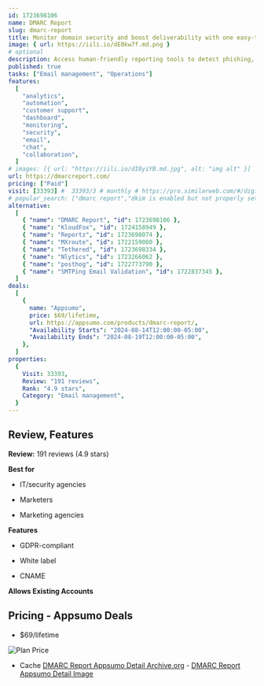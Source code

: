 ```yaml
---
id: 1723698106
name: DMARC Report
slug: dmarc-report
title: Monitor domain security and boost deliverability with one easy-to-use platform
image: { url: https://iili.io/dE0kw7f.md.png }
# optional
description: Access human-friendly reporting tools to detect phishing, email spoofing, and domain forgery while improving deliverabilityDesign a white-label solution to monitor client domains with real-time alerts and an easy-to-use dashboard
published: true
tasks: ["Email management", "Operations"]
features:
  [
    "analytics",
    "automation",
    "customer support",
    "dashboard",
    "monitoring",
    "security",
    "email",
    "chat",
    "collaboration",
  ]
# images: [{ url: "https://iili.io/dI8yiYB.md.jpg", alt: "img alt" }]
url: https://dmarcreport.com/
pricing: ["Paid"]
visit: [33393] #  33393/3 # monthly # https://pro.similarweb.com/#/digitalsuite/websiteanalysis/home
# popular_search: ["dmarc report","dkim is enabled but not properly set up. your mails may be rejected on the receivers side. check your dns settings.","rotate dkim","gappssmtp","easydmarc"]
alternative:
  [
    { "name": "DMARC Report", "id": 1723698106 },
    { "name": "KloudFox", "id": 1724158949 },
    { "name": "Reportz", "id": 1723698074 },
    { "name": "MXroute", "id": 1722159080 },
    { "name": "Tethered", "id": 1723698334 },
    { "name": "Nlytics", "id": 1723266062 },
    { "name": "posthog", "id": 1722773790 },
    { "name": "SMTPing Email Validation", "id": 1722837345 },
  ]
deals:
  [
    {
      name: "Appsumo",
      price: $69/lifetime,
      url: https://appsumo.com/products/dmarc-report/,
      "Availability Starts": "2024-08-14T12:00:00-05:00",
      "Availability Ends": "2024-08-19T12:00:00-05:00",
    },
  ]
properties:
  {
    Visit: 33393,
    Review: "191 reviews",
    Rank: "4.9 stars",
    Category: "Email management",
  }
---
```


## Review, Features

**Review:** 191 reviews (4.9 stars)

**Best for**

- IT/security agencies

- Marketers

- Marketing agencies

**Features**

- GDPR-compliant

- White label

- CNAME

**Allows Existing Accounts**

## Pricing - Appsumo Deals

- $69/lifetime

<Img src="https://iili.io/dEV9G6B.png" alt="Plan Price" />

- Cache [DMARC Report Appsumo Detail Archive.org](https://web.archive.org/web/*/https://appsumo.com/products/dmarc-report/) - [DMARC Report Appsumo Detail Image](https://iili.io/dEVHkOu.png)
